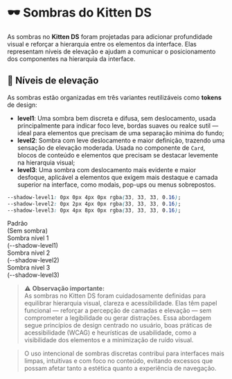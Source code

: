 
<Meta title="Design/Sombras" />

# 🕶️ Sombras do Kitten DS

As sombras no **Kitten DS** foram projetadas para adicionar profundidade visual e reforçar a hierarquia entre os elementos da interface. Elas representam níveis de elevação e ajudam a comunicar o posicionamento dos componentes na hierarquia da interface.

## 🎯 Níveis de elevação

As sombras estão organizadas em três variantes reutilizáveis como **tokens** de design:

- **level1**: Uma sombra bem discreta e difusa, sem deslocamento, usada principalmente para indicar foco leve, bordas suaves ou realce sutil — ideal para elementos que precisam de uma separação mínima do fundo;
- **level2**: Sombra com leve deslocamento e maior definição, trazendo uma sensação de elevação moderada. Usada no componente de `Card`, blocos de conteúdo e elementos que precisam se destacar levemente na hierarquia visual;
- **level3**: Uma sombra com deslocamento mais evidente e maior desfoque, aplicável a elementos que exigem mais destaque e camada superior na interface, como modais, pop-ups ou menus sobrepostos.

```css
--shadow-level1: 0px 0px 4px 0px rgba(33, 33, 33, 0.16);
--shadow-level2: 0px 2px 4px 0px rgba(33, 33, 33, 0.16);
--shadow-level3: 0px 4px 8px 0px rgba(33, 33, 33, 0.16);
```

 <Grid cols="grid-cols-4" rows="grid-rows-1" rowGap="gap-y-sm" colGap="gap-x-sm" justifyItems="justify-items-center" align="items-center" className="max-w-196 w-full !m-auto">
  <div className="bg-background p-lg rounded-lg w-full text-center">
    <Text className="!text-typography-primary" weight="font-semibold">Padrão <br /> (Sem sombra)</Text>
  </div>
  <div className="bg-background p-lg rounded-lg w-full text-center shadow-level1">
    <Text className="!text-typography-primary" weight="font-semibold">Sombra nível 1 <br /> (--shadow-level1)</Text>
  </div>
  <div className="bg-background p-lg rounded-lg w-full text-center shadow-level2">
    <Text className="!text-typography-primary" weight="font-semibold">Sombra nível 2 <br /> (--shadow-level2)</Text>
  </div>
  <div className="bg-background p-lg rounded-lg w-full text-center shadow-level3">
    <Text className="!text-typography-primary" weight="font-semibold">Sombra nível 3 <br /> (--shadow-level3)</Text>
  </div>
</Grid>

> ⚠️ **Observação importante:**  
> As sombras no Kitten DS foram cuidadosamente definidas para equilibrar hierarquia visual, clareza e acessibilidade. Elas têm papel funcional — reforçar a percepção de camadas e elevação — sem comprometer a legibilidade ou gerar distrações. Essa abordagem segue princípios de design centrado no usuário, boas práticas de acessibilidade (WCAG) e heurísticas de usabilidade, como a visibilidade dos elementos e a minimização de ruído visual.  

> O uso intencional de sombras discretas contribui para interfaces mais limpas, intuitivas e com foco no conteúdo, evitando excessos que possam afetar tanto a estética quanto a experiência de navegação.

